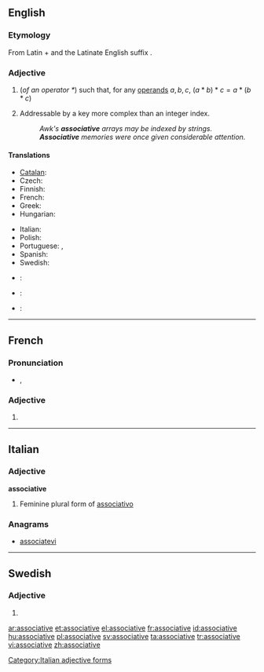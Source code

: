 ==English==

===Etymology===
From Latin {{term|ad||to, towards|lang=la}} + {{term|socius||ally|lang=la}} and the Latinate English suffix {{term|-ative|lang=en}}.

===Adjective===
{{en-adj}}

# {{algebra}} (''of an operator <math> * </math>'') such that, for any [[operand]]s <math> a, b, c </math>, <math> (a * b) * c = a * (b * c) </math>
# {{computing}} Addressable by a key more complex than an integer index.
#: ''Awk's '''associative''' arrays may be indexed by strings.''
#: '''''Associative''' memories were once given considerable attention.''

====Translations====
{{trans-top|algebraic property of an operator}}
* [[Catalan]]: {{t|ca|associatiu}}
* Czech: {{t-|cs|asociativní}}
* Finnish: {{t-|fi|assosiatiivinen}}
* French: {{t|fr|associatif}}
* Greek: {{t+|el|προσεταιριστικός}}
* Hungarian: {{t+|hu|asszociatív}}
{{trans-mid}}
* Italian: {{t|it|associativo}}
* Polish: {{t|pl|łączny}}
* Portuguese: {{t|pt|associativo|m}}, {{t|pt|associativa|f}}
* Spanish: {{t|es|asociativo}}
* Swedish: {{t+|sv|associativ}}
{{trans-bottom}}

{{checktrans-top}}
* {{ttbc|ar}}: {{t|ar|تجميعية}}
* {{ttbc|fr}}: {{t|fr|associatif}}
* {{ttbc|es}}: {{t|es|asociativo}}
{{trans-bottom}}

----

==French==

===Pronunciation===
* {{IPA|/a.sɔ.sja.tiv/|lang=fr}}, {{SAMPA|/a.sO.sja.tiv/}}

===Adjective===
{{fr-adj-form|f}}

# {{feminine of|associatif|lang=fr}}

----

==Italian==

===Adjective===
'''associative''' {{f}}

# Feminine plural form of [[associativo]]

===Anagrams===
* [[associatevi#Italian|associatevi]]

[[Category:Italian adjective forms]]

----

==Swedish==

===Adjective===
{{infl|sv|adjective form}}

# {{sv-adj-form-abs-def-m|associativ}}

[[ar:associative]]
[[et:associative]]
[[el:associative]]
[[fr:associative]]
[[id:associative]]
[[hu:associative]]
[[pl:associative]]
[[sv:associative]]
[[ta:associative]]
[[tr:associative]]
[[vi:associative]]
[[zh:associative]]